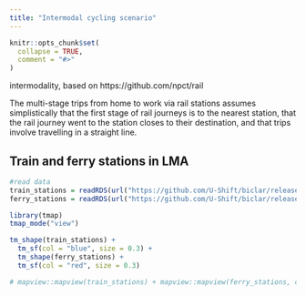 ```yaml
---
title: "Intermodal cycling scenario"
---
```


```r
knitr::opts_chunk$set(
  collapse = TRUE,
  comment = "#>"
)
```


intermodality, based on https://github.com/npct/rail 

The multi-stage trips from home to work via rail stations assumes simplistically that the first stage of rail journeys is to the nearest station, that the rail journey went to the station closes to their destination, and that trips involve travelling in a straight line.


## Train and ferry stations in LMA

```r
#read data
train_stations = readRDS(url("https://github.com/U-Shift/biclar/releases/download/0.0.1/train_stations.Rds"))
ferry_stations = readRDS(url("https://github.com/U-Shift/biclar/releases/download/0.0.1/ferry_stations.Rds"))

library(tmap)
tmap_mode("view")

tm_shape(train_stations) +
  tm_sf(col = "blue", size = 0.3) +
  tm_shape(ferry_stations) +
  tm_sf(col = "red", size = 0.3)

# mapview::mapview(train_stations) + mapview::mapview(ferry_stations, col.regions= "red") #mapview not working
```


